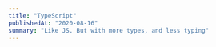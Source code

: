 ```yaml
---
title: "TypeScript"
publishedAt: "2020-08-16"
summary: "Like JS. But with more types, and less typing"
---
```


<!--- © Aven LLC and Aven Contributors. Licensed under Creative Commons CC BY-NC-SA 4.0 https://creativecommons.org/licenses/by-nc-sa/4.0/ -->
